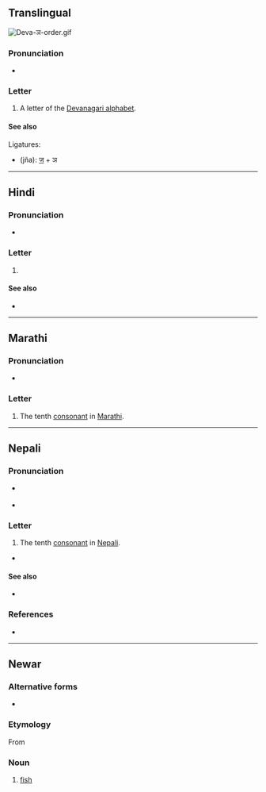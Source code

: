 {{character info}}
==Translingual==
[[File:Deva-ञ-order.gif|thumb]]
{{wikipedia|Nya (Indic)}}

===Pronunciation===
* {{IPA|mul|/ɲə/}} {{qualifier|may vary by language}}

===Letter===
{{mul-Deva|ña}}

# A letter of the [[Devanagari alphabet]].

====See also====
Ligatures:
* {{l|mul|ज्ञ}} (jña): [[ज]] + ञ

----

==Hindi==

===Pronunciation===
* {{IPA|hi|/ɲə/}}

===Letter===
{{head|hi|letter}}

# {{n-g|the tenth [[consonant]] in [[Hindi]]}}

====See also====
* {{list:Devanagari script letters/hi}}

----

==Marathi==

===Pronunciation===
* {{IPA|mr|/jə̃/}}

===Letter===
{{head|mr|letter}}

# The tenth [[consonant]] in [[Marathi]].

----

==Nepali==

===Pronunciation===
* {{q|phoneme}} {{ne-IPA}}
* {{q|letter name}} {{ne-IPA|य̃}}

===Letter===
{{head|ne|letter}}

# The tenth [[consonant]] in [[Nepali]].

*
====See also====
* {{list:Devanagari script letters/ne}}

===References===
* {{R:ne:NepalAcademy}}
----

==Newar==

===Alternative forms===
* {{lb|new|Dolakhae}} {{l|new|ङ}}

===Etymology===
From {{der|new|sit-pro|*s-ŋja}}

===Noun===
{{new-noun}}

# {{lb|new|Kathmandu}} [[fish]]